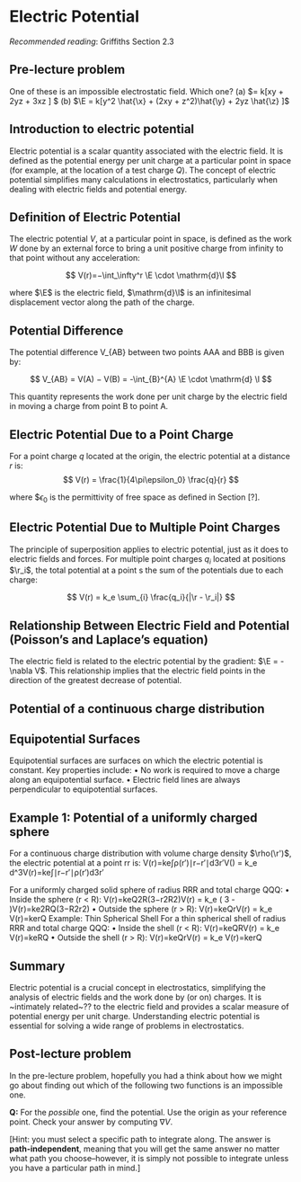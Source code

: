 
# Electric Potential

*Recommended reading*: Griffiths Section 2.3

## Pre-lecture problem

One of these is an impossible electrostatic field. Which one?
(a) $\E = k[xy \hat{\x} + 2yz\hat{\y} + 3xz \hat{\z} ] $
(b) $\E = k[y^2 \hat{\x} + (2xy + z^2)\hat{\y} + 2yz \hat{\z} ]$

## Introduction to electric potential


Electric potential is a scalar quantity associated with the electric field. It is defined as the potential energy per unit charge at a particular point in space (for example, at the location of a test charge $Q$). The concept of electric potential simplifies many calculations in electrostatics, particularly when dealing with electric fields and potential energy.

## Definition of Electric Potential

The electric potential $V$, at a particular point in space, is defined as the work $W$ done by an external force to bring a unit positive charge from infinity to that point without any acceleration: 

$$ V(r)=−\int_\infty^r \E \cdot \mathrm{d}\l $$ 


where $\E$ is the electric field, $\mathrm{d}\l$  is an infinitesimal displacement vector along the path of the charge.

## Potential Difference
The potential difference V_{AB} between two points AAA and BBB is given by: 

$$ V_{AB} = V(A) − V(B) = -\int_{B}^{A} \E \cdot \mathrm{d} \l $$

This quantity represents the work done per unit charge by the electric field in moving a charge from point B to point A.

## Electric Potential Due to a Point Charge
For a point charge $q$ located at the origin, the electric potential at a distance $r$ is: 
$$ V(r) = \frac{1}{4\pi\epsilon_0} \frac{q}{r} $$ 

where $$\epsilon_0$ is the permittivity of free space as defined in Section [?].

## Electric Potential Due to Multiple Point Charges
The principle of superposition applies to electric potential, just as it does to electric fields and forces. For multiple point charges $q_i$ located at positions $\r_i$, the total potential at a point \r is the sum of the potentials due to each charge: 

$$ V(r) = k_e \sum_{i} \frac{q_i}{|\r - \r_i|} $$

## Relationship Between Electric Field and Potential (Poisson's and Laplace's equation)

The electric field is related to the electric potential by the gradient: $\E = -\nabla V$. This relationship implies that the electric field points in the direction of the greatest decrease of potential.

## Potential of a continuous charge distribution

## Equipotential Surfaces
Equipotential surfaces are surfaces on which the electric potential is constant. Key properties include:
•	No work is required to move a charge along an equipotential surface.
•	Electric field lines are always perpendicular to equipotential surfaces.

## Example 1: Potential of a uniformly charged sphere



<!--
Example 2.7 in Griffiths ed3. ADD DERIVATION HERE 
-->
For a continuous charge distribution with volume charge density $\rho(\r')$, the electric potential at a point r\mathbf{r}r is: V(r)=ke∫ρ(r′)∣r−r′∣d3r′V(\mathbf{r}) = k_e \int \frac{\rho(\mathbf{r'})}{|\mathbf{r} - \mathbf{r'}|} d^3\mathbf{r'}V(r)=ke∫∣r−r′∣ρ(r′)d3r′


<!--
ADD DERIVATION HERE 
-->

For a uniformly charged solid sphere of radius RRR and total charge QQQ:
•	Inside the sphere (r < R): V(r)=keQ2R(3−r2R2)V(r) = k_e \frac{Q}{2R} \left( 3 - \frac{r^2}{R^2} \right)V(r)=ke2RQ(3−R2r2)
•	Outside the sphere (r > R): V(r)=keQrV(r) = k_e \frac{Q}{r}V(r)=kerQ
Example: Thin Spherical Shell For a thin spherical shell of radius RRR and total charge QQQ:
•	Inside the shell (r < R): V(r)=keQRV(r) = k_e \frac{Q}{R}V(r)=keRQ
•	Outside the shell (r > R): V(r)=keQrV(r) = k_e \frac{Q}{r}V(r)=kerQ




## Summary
Electric potential is a crucial concept in electrostatics, simplifying the analysis of electric fields and the work done by (or on) charges. It is ~intimately related~?? to the electric field and provides a scalar measure of potential energy per unit charge. Understanding electric potential is essential for solving a wide range of problems in electrostatics.

## Post-lecture problem
In the pre-lecture problem, hopefully you had a think about how we might go about finding out which of the following two functions is an impossible one.

**Q:** For the *possible* one, find the potential. Use the origin as your reference point. 
Check your answer by computing $\nabla V$.

[Hint: you must select a specific path to integrate along. The answer is **path-independent**, meaning that you will get the same answer no matter what path you choose--however, it is simply not possible to integrate unless you have a particular path in mind.]
